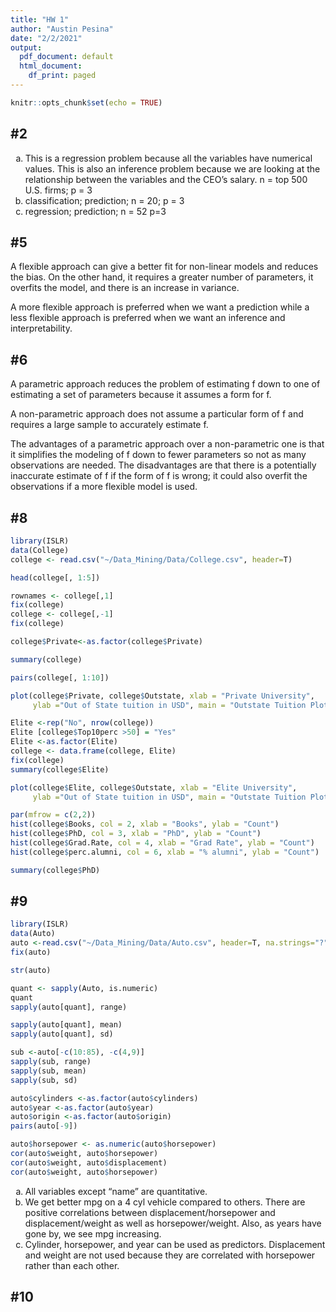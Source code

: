 ```yaml
---
title: "HW 1"
author: "Austin Pesina"
date: "2/2/2021"
output:
  pdf_document: default
  html_document:
    df_print: paged
---
```


```r
knitr::opts_chunk$set(echo = TRUE)
```

## #2

a) This is a regression problem because all the variables have numerical values. This is also an inference problem because we are looking at the relationship between the variables and the CEO’s salary. n = top 500 U.S. firms; p = 3
b) classification; prediction; n = 20; p = 3
c) regression; prediction; n = 52 p=3



## #5

A flexible approach can give a better fit for non-linear models and reduces the bias. On the other hand, it requires a greater number of parameters, it overfits the model, and there is an increase in variance.

A more flexible approach is preferred when we want a prediction while a less flexible approach is preferred when we want an inference and interpretability.


## #6

A parametric approach reduces the problem of estimating f down to one of estimating a set of parameters because it assumes a form for f. 

A non-parametric approach does not assume a particular form of f and requires a large sample to accurately estimate f.

The advantages of a parametric approach over a non-parametric one is that it simplifies the modeling of f down to fewer parameters so not as many observations are needed. The disadvantages are that there is a potentially inaccurate estimate of f if the form of f is wrong; it could also overfit the observations if a more flexible model is used.


## #8
```r
library(ISLR)
data(College)
college <- read.csv("~/Data_Mining/Data/College.csv", header=T)

head(college[, 1:5])

rownames <- college[,1]
fix(college)
college <- college[,-1]
fix(college)

college$Private<-as.factor(college$Private)

summary(college)

pairs(college[, 1:10])

plot(college$Private, college$Outstate, xlab = "Private University",
     ylab ="Out of State tuition in USD", main = "Outstate Tuition Plot")

Elite <-rep("No", nrow(college))
Elite [college$Top10perc >50] = "Yes"
Elite <-as.factor(Elite)
college <- data.frame(college, Elite)
fix(college)
summary(college$Elite)

plot(college$Elite, college$Outstate, xlab = "Elite University",
     ylab ="Out of State tuition in USD", main = "Outstate Tuition Plot")

par(mfrow = c(2,2))
hist(college$Books, col = 2, xlab = "Books", ylab = "Count")
hist(college$PhD, col = 3, xlab = "PhD", ylab = "Count")
hist(college$Grad.Rate, col = 4, xlab = "Grad Rate", ylab = "Count")
hist(college$perc.alumni, col = 6, xlab = "% alumni", ylab = "Count")

summary(college$PhD)

```

## #9
```r
library(ISLR)
data(Auto)
auto <-read.csv("~/Data_Mining/Data/Auto.csv", header=T, na.strings="?")
fix(auto)

str(auto)

quant <- sapply(Auto, is.numeric)
quant
sapply(auto[quant], range)

sapply(auto[quant], mean)
sapply(auto[quant], sd)

sub <-auto[-c(10:85), -c(4,9)]
sapply(sub, range)
sapply(sub, mean)
sapply(sub, sd)

auto$cylinders <-as.factor(auto$cylinders)
auto$year <-as.factor(auto$year)
auto$origin <-as.factor(auto$origin)
pairs(auto[-9])

auto$horsepower <- as.numeric(auto$horsepower)
cor(auto$weight, auto$horsepower)
cor(auto$weight, auto$displacement)
cor(auto$weight, auto$horsepower)

```
a) All variables except "name" are quantitative.
e) We get better mpg on a 4 cyl vehicle compared to others. There are positive correlations between displacement/horsepower and displacement/weight as well as horsepower/weight. Also, as years have gone by, we see mpg increasing.
f) Cylinder, horsepower, and year can be used as predictors. Displacement and weight are not used because they are correlated with horsepower rather than each other.

## #10
```r


```


